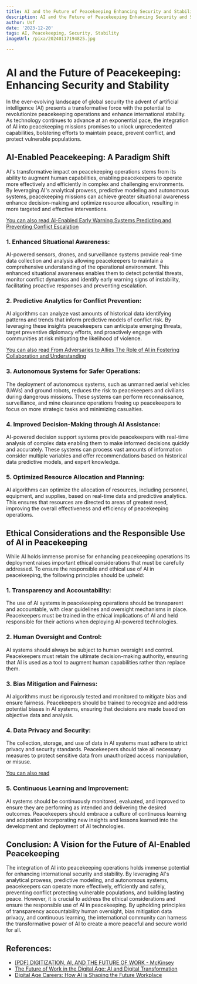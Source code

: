 ```yaml
---
title: AI and the Future of Peacekeeping Enhancing Security and Stability
description: AI and the Future of Peacekeeping Enhancing Security and Stability
author: Usf
date: '2023-12-20'
tags: AI, Peacekeeping, Security, Stability
imageUrl: /pixa/20240117194825.jpg

---
```

# AI and the Future of Peacekeeping: Enhancing Security and Stability

In  the ever-evolving landscape of global security the advent of artificial  intelligence (AI) presents a transformative force with the potential to revolutionize peacekeeping operations and enhance international stability. As technology continues to advance at an  exponential pace, the integration of AI into peacekeeping missions promises to unlock unprecedented capabilities, bolstering efforts to maintain peace, prevent conflict, and protect vulnerable populations.

## AI-Enabled Peacekeeping:  A  Paradigm Shift

AI's transformative impact on peacekeeping operations stems from its ability to augment  human  capabilities,  enabling peacekeepers to operate more effectively and efficiently in complex and challenging environments. By leveraging AI's analytical prowess, predictive modeling and autonomous  systems,  peacekeeping  missions  can achieve  greater  situational awareness enhance decision-making and optimize  resource allocation, resulting in more targeted and effective interventions.

[You can also read AI-Enabled Early Warning Systems Predicting and Preventing Conflict Escalation](AI-Enabled%20Early%20Warning%20Systems%20Predicting%20and%20Preventing%20Conflict%20Escalation)


### 1. Enhanced Situational Awareness:

AI-powered sensors, drones, and surveillance systems provide real-time data collection and analysis allowing peacekeepers to maintain a comprehensive understanding of the  operational environment. This enhanced situational awareness enables them to detect potential threats, monitor conflict dynamics and identify early warning signs of instability, facilitating proactive responses and  preventing escalation.

### 2. Predictive Analytics for Conflict Prevention:

AI algorithms can  analyze vast amounts of historical  data identifying patterns  and trends that inform predictive models of conflict risk. By leveraging these insights peacekeepers can anticipate emerging threats, target preventive  diplomacy efforts, and proactively engage with communities at risk mitigating the likelihood of violence.

[You can also read From Adversaries to Allies The Role of AI in Fostering  Collaboration and Understanding](From%20Adversaries%20to%20Allies%20The%20Role%20of%20AI%20in%20Fostering%20Collaboration%20and%20Understanding)


### 3. Autonomous Systems for Safer Operations:

The deployment of autonomous systems, such as unmanned  aerial vehicles (UAVs)  and ground robots, reduces the risk  to peacekeepers and civilians during dangerous  missions.  These systems can perform reconnaissance, surveillance, and mine clearance operations freeing up peacekeepers to focus on more strategic tasks  and minimizing casualties.

###  4. Improved Decision-Making through AI Assistance:

AI-powered decision support systems provide peacekeepers  with real-time analysis of complex data enabling them to  make informed decisions quickly and accurately. These systems can process vast amounts of information consider multiple variables and offer recommendations  based on historical data predictive models, and  expert knowledge.

###  5. Optimized Resource Allocation and Planning:

AI  algorithms can optimize  the allocation of resources, including  personnel, equipment, and supplies, based on real-time data and predictive analytics. This ensures that resources  are directed to areas of greatest need, improving  the  overall effectiveness and efficiency of peacekeeping operations.

## Ethical Considerations and the Responsible Use of AI  in Peacekeeping

While AI holds immense promise for enhancing peacekeeping operations its deployment raises important ethical considerations that must be carefully addressed. To ensure the responsible  and ethical use  of AI in peacekeeping, the following principles should be upheld:

### 1. Transparency and Accountability:

The  use of AI systems in peacekeeping operations should be transparent and accountable, with clear guidelines and oversight  mechanisms in place. Peacekeepers must be trained in  the ethical implications of AI and held responsible for their actions when deploying AI-powered  technologies.

### 2.  Human  Oversight and Control:

AI systems should always be  subject to human oversight and control. Peacekeepers must retain the ultimate decision-making authority, ensuring  that AI is used as a tool to  augment human  capabilities rather than replace them.

### 3. Bias Mitigation  and Fairness:

AI  algorithms must be rigorously tested and monitored to mitigate bias and ensure fairness. Peacekeepers should  be trained to recognize and address potential biases in  AI systems,  ensuring that decisions are made based on objective data and analysis.

### 4. Data Privacy and Security:

The  collection, storage, and use of data in AI systems must adhere to strict privacy and security standards. Peacekeepers should take all necessary measures to protect sensitive  data from  unauthorized access manipulation, or misuse.

[You  can also read ]()


###  5. Continuous Learning and Improvement:

AI systems should be continuously monitored, evaluated, and improved to  ensure they are performing as intended and delivering the desired outcomes. Peacekeepers should embrace a culture of continuous  learning and adaptation incorporating new insights and lessons  learned into the development and deployment of AI technologies.

## Conclusion: A Vision for the Future  of AI-Enabled Peacekeeping

The integration of AI into peacekeeping operations  holds immense potential for enhancing international security  and stability. By leveraging  AI's analytical prowess, predictive modeling, and autonomous systems, peacekeepers  can operate more effectively, efficiently and safely, preventing conflict protecting vulnerable populations, and  building lasting peace. However, it is crucial  to address the  ethical considerations and  ensure the responsible  use of AI in peacekeeping. By upholding principles of transparency accountability human oversight, bias mitigation data privacy, and continuous learning, the international community can harness the transformative power of AI to create a more peaceful and  secure world for all.

## References:
- [[PDF] DIGITIZATION, AI, AND THE FUTURE OF WORK - McKinsey](https://www.mckinsey.com/~/media/mckinsey/featured%20insights/europe/ten%20imperatives%20for%20europe%20in%20the%20age%20of%20ai%20and%20automation/digitization-ai-and-the-future-of-work.ashx)
- [The Future of Work in the Digital Age: AI and Digital Transformation](https://www.linkedin.com/pulse/future-work-digital-age-ai-transformation-helmut-schindlwick)
- [Digital Age Careers: How AI is Shaping the Future Workplace](https://surveysparrow.com/blog/ai-and-the-future-of-work/)
